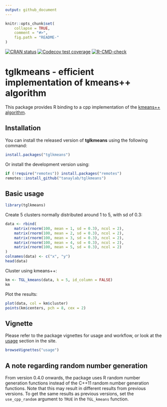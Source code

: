 ```yaml
---
output: github_document
---
```


```r
knitr::opts_chunk$set(
    collapse = TRUE,
    comment = "#>",
    fig.path = "README-"
)
```

<!-- badges: start -->
[![CRAN status](https://www.r-pkg.org/badges/version/tglkmeans)](https://CRAN.R-project.org/package=tglkmeans)
[![Codecov test coverage](https://codecov.io/gh/tanaylab/tglkmeans/branch/master/graph/badge.svg)](https://app.codecov.io/gh/tanaylab/tglkmeans?branch=master)
[![R-CMD-check](https://github.com/tanaylab/tglkmeans/actions/workflows/R-CMD-check.yaml/badge.svg)](https://github.com/tanaylab/tglkmeans/actions/workflows/R-CMD-check.yaml)
<!-- badges: end -->


# tglkmeans - efficient implementation of kmeans++ algorithm

This package provides R binding to a cpp implementation of the [kmeans++ algorithm](<https://en.wikipedia.org/wiki/K-means%2B%2B>).

## Installation 

You can install the released version of **tglkmeans** using the following command:

```r
install.packages("tglkmeans")
```

Or install the development version using: 

```r
if (!require("remotes")) install.packages("remotes")
remotes::install_github("tanaylab/tglkmeans")
```

## Basic usage
```r
library(tglkmeans)
```


Create 5 clusters normally distributed around 1 to 5, with sd of 0.3:

```r
data <- rbind(
    matrix(rnorm(100, mean = 1, sd = 0.3), ncol = 2),
    matrix(rnorm(100, mean = 2, sd = 0.3), ncol = 2),
    matrix(rnorm(100, mean = 3, sd = 0.3), ncol = 2),
    matrix(rnorm(100, mean = 4, sd = 0.3), ncol = 2),
    matrix(rnorm(100, mean = 5, sd = 0.3), ncol = 2)
)
colnames(data) <- c("x", "y")
head(data)
```

Cluster using kmeans++:

```r
km <- TGL_kmeans(data, k = 5, id_column = FALSE)
km
```

Plot the results:
```r
plot(data, col = km$cluster)
points(km$centers, pch = 8, cex = 2)
```

## Vignette

Please refer to the package vignettes for usage and workflow, or look at the [usage](https://tanaylab.github.io/tglkmeans/articles/usage.html) section in the site.


```r
browseVignettes("usage")
```


## A note regarding random number generation

From version 0.4.0 onwards, the package uses R random number generation functions instead of the C++11 random number generation functions. Note that this may result in different results from previous versions. To get the same results as previous versions, set the `use_cpp_random` argument to `TRUE` in the `TGL_kmeans` function.
